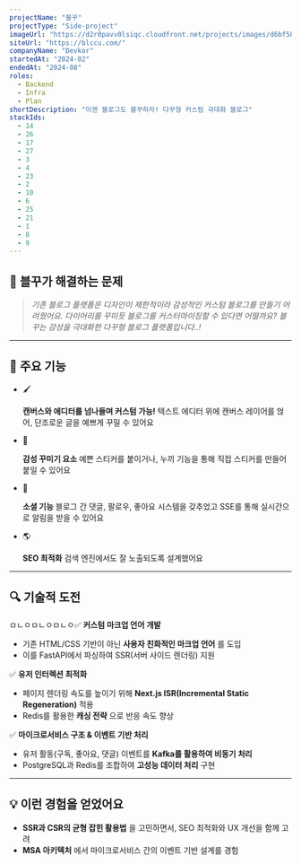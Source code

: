 ```yaml
---
projectName: "블꾸"
projectType: "Side-project"
imageUrl: "https://d2r0pavv0lsiqc.cloudfront.net/projects/images/d6bf5866-c9fe-4dc4-81c4-8d5e408e17d1.png"
siteUrl: "https://blccu.com/"
companyName: "Devkor"
startedAt: "2024-02"
endedAt: "2024-08"
roles:
  - Backend
  - Infra
  - Plan
shortDescription: "이젠 블로그도 블꾸하자! 다꾸형 커스텀 극대화 블로그"
stackIds:
  - 14
  - 26
  - 17
  - 27
  - 3
  - 4
  - 23
  - 2
  - 10
  - 6
  - 25
  - 21
  - 1
  - 8
  - 9
---
```


## **👀 블꾸가 해결하는 문제**

> *기존 블로그 플랫폼은 디자인이 제한적이라 감성적인 커스텀 블로그를 만들기 어려웠어요.
> 다이어리를 꾸미듯 블로그를 커스터마이징할 수 있다면 어떨까요?
> 블꾸는 감성을 극대화한 다꾸형 블로그 플랫폼입니다..!*

***

## **🚀 주요 기능**

* 🖌

  **캔버스와 에디터를 넘나들며 커스텀 가능!**
  텍스트 에디터 위에 캔버스 레이어를 얹어, 단조로운 글을 예쁘게 꾸밀 수 있어요
* 📸

  **감성 꾸미기 요소**
  예쁜 스티커를 붙이거나, 누끼 기능을 통해 직접 스티커를 만들어 붙일 수 있어요
* 💬

  **소셜 기능**
  블로그 간 댓글, 팔로우, 좋아요 시스템을 갖추었고 SSE를 통해 실시간으로 알림을 받을 수 있어요
* 🌎

  **SEO 최적화**
  검색 엔진에서도 잘 노출되도록 설계했어요

***

## **🔍 기술적 도전**

ㅁㄴㅇㅁㄴㅇㅁㄴㅇ✅ **커스텀 마크업 언어 개발**

* 기존 HTML/CSS 기반이 아닌
  **사용자 친화적인 마크업 언어**
  를 도입
* 이를 FastAPI에서 파싱하여 SSR(서버 사이드 렌더링) 지원

✅ **유저 인터렉션 최적화**

* 페이지 렌더링 속도를 높이기 위해
  **Next.js ISR(Incremental Static Regeneration)**
  적용
* Redis를 활용한
  **캐싱 전략**
  으로 반응 속도 향상

✅ **마이크로서비스 구조 & 이벤트 기반 처리**

* 유저 활동(구독, 좋아요, 댓글) 이벤트를
  **Kafka를 활용하여 비동기 처리**
* PostgreSQL과 Redis를 조합하여
  **고성능 데이터 처리**
  구현

***

## **💡 이런 경험을 얻었어요**

* **SSR과 CSR의 균형 잡힌 활용법**
  을 고민하면서, SEO 최적화와 UX 개선을 함께 고려
* **MSA 아키텍처**
  에서 마이크로서비스 간의 이벤트 기반 설계를 경험

###